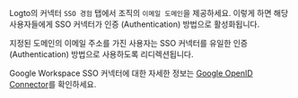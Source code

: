 Logto의 커넥터 `SSO 경험` 탭에서 조직의 `이메일 도메인`을 제공하세요. 이렇게 하면 해당 사용자들에게 SSO 커넥터가 인증 (Authentication) 방법으로 활성화됩니다.

지정된 도메인의 이메일 주소를 가진 사용자는 SSO 커넥터를 유일한 인증 (Authentication) 방법으로 사용하도록 리디렉션됩니다.

Google Workspace SSO 커넥터에 대한 자세한 정보는 [Google OpenID Connector](https://developers.google.com/identity/openid-connect/openid-connect)를 확인하세요.
